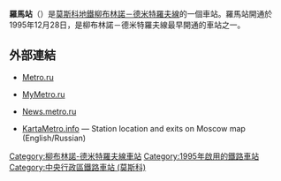 {{Infobox station 
|name          = 羅馬
|native_name   = Римская
|native_name_lang=ru
|type          = [[莫斯科地鐵|莫斯科地鐵]]車站
|image         = Rimskaya-mm.jpg
|image_size    =
|image_caption = 
|address       = [[中央行政區_(莫斯科)|中央行政區]]{{link-en|塔甘卡區|Tagansky District}}
|borough       = [[莫斯科|莫斯科]]
|country       = [[俄羅斯|俄羅斯]]
|coordinates   = {{coord|55.7463|37.6819|display=inline,title}}
|line          = {{MOSMETRO-bull|10|text=1}}
|other         = '''[[巴士|巴士]]'''：40、125、730<br/>'''[[無軌電車|無軌電車]]'''：45、53<br/>'''[[有軌電車|電車]]'''：8、12、46
|structure     = 
|platform      = 1個[[島式月台|島式月台]]
|depth         = {{convert|54|m}}
|levels        = 1層
|tracks        = 2條
|parking       = 無
|opened        = {{start date and age|df=yes|1995|12|28}}
|closed        = 
|rebuilt       = 
|ADA           = 
|code          = 152
|owned         = 莫斯科地鐵
|zone          = 
|former        = 
|passengers    = 
|pass_year     = 
|pass_percent  = 
|pass_system   = 
|mpassengers   = 
|services      = 
|map_type      = Moscow Ring Road
|AlternativeMap= Moscow map MKAD grayscale.png
|map_overlay   = Moscow metro map including line 14.svg
|map_caption   = 
|route_map     = 
|map_state     = collapsed
}}
'''羅馬站'''（{{lang-rus|Римская|Rimskaya}}）是[[莫斯科地鐵|莫斯科地鐵]][[柳布林諾－德米特羅夫線|柳布林諾－德米特羅夫線]]的一個車站。羅馬站開通於1995年12月28日，是柳布林諾－德米特羅夫線最早開通的車站之一。 
==外部連結==
*{{ru icon}} [http://www.metro.ru/stations/lyublinskaya/rimskaya/ Metro.ru]
*{{ru icon}} [http://www.mymetro.ru/cgi-bin/list.pl?lng=ru&a=1&b=10&c=06 MyMetro.ru]
*{{ru icon}} [http://news.metro.ru/f1002.html News.metro.ru]
*{{en icon}} [http://www.kartametro.info/?hl=EN&ms=Rimskaya&z=17&t=k KartaMetro.info] — Station location and exits on Moscow map (English/Russian)
{{柳布林諾－德米特羅夫線}}
[[Category:柳布林諾-德米特羅夫線車站|Category:柳布林諾-德米特羅夫線車站]]
[[Category:1995年啟用的鐵路車站|Category:1995年啟用的鐵路車站]]
[[Category:中央行政區鐵路車站_(莫斯科)|Category:中央行政區鐵路車站 (莫斯科)]]